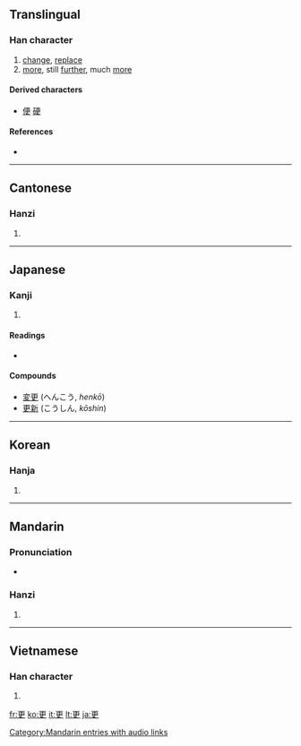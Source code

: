 {{also|史|吏}}
==Translingual==

===Han character===
{{Han char|rn=73|rad=曰|as=03|sn=7|four=1050<sub>6</sub>|canj=一中田大 (MLWK)}}

# [[change]], [[replace]]
# [[more]], still [[further]], much [[more]]

====Derived characters====
{{rfc-header|Derived characters|lang=mul}}
* [[便]] [[硬]]

====References====
* {{Han ref|kx=0502.060|dkj=14283|dj=0874.040|hdz=10020.020|uh=66F4|ud=26356|bh=A7F3|bd=42995}}

----

==Cantonese==

===Hanzi===
{{yue-hanzi|jyut=|y=ang1, gang1 gang3}}

# {{defn|Cantonese}}

----

==Japanese==

===Kanji===
{{ja-kanji|grade=c|rs=一06}}

# {{defn|Japanese}}

====Readings====
* {{ja-readings|on=[[こう]] (kō)|kun=[[さら]] (sara), [[ふける]] (fukeru), [[あらためる]] (aratameru)}}

====Compounds====
* [[変更]] (へんこう, ''henkō'')
* [[更新]] (こうしん, ''kōshin'')

----

==Korean==

===Hanja===
{{ko-hanja|hangeul=[[경]], [[갱]]|eumhun=|rv=gyeong, gaeng|mr=kyŏng, kaeng|y=kyeng, kayng}}

# {{defn|Korean}}

----

==Mandarin==

===Pronunciation===
* {{audio|zh-gèng.ogg|audio}}

===Hanzi===
{{cmn-hanzi|pin=[[gēng]] ([[geng1]]), [[gèng]] ([[geng4]])|wg=keng<sup>1</sup>, keng<sup>4</sup>}}

# {{defn|Mandarin}}

[[Category:Mandarin entries with audio links]]

----

==Vietnamese==

===Han character===
{{vi-hantu|canh, cánh}}

# {{defn|Vietnamese}}

[[fr:更]]
[[ko:更]]
[[it:更]]
[[lt:更]]
[[ja:更]]